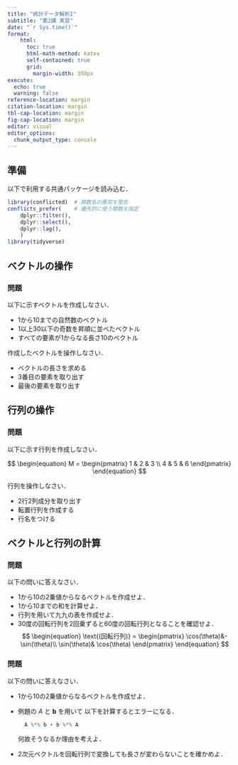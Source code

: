 ```yaml
---
title: "統計データ解析I"
subtitle: "第2講 実習"
date: "`r Sys.time()`"
format:
    html: 
      toc: true
      html-math-method: katex
      self-contained: true
      grid: 
        margin-width: 350px
execute: 
  echo: true
  warning: false
reference-location: margin
citation-location: margin
tbl-cap-location: margin
fig-cap-location: margin
editor: visual
editor_options: 
  chunk_output_type: console
---
```

## 準備

以下で利用する共通パッケージを読み込む．

```r
library(conflicted)  # 関数名の衝突を警告
conflicts_prefer(    # 優先的に使う関数を指定
    dplyr::filter(),
    dplyr::select(),
    dplyr::lag(),
    )
library(tidyverse)
```

## ベクトルの操作

### 問題

以下に示すベクトルを作成しなさい．

- 1から10までの自然数のベクトル
- 1以上30以下の奇数を昇順に並べたベクトル
- すべての要素が1からなる長さ10のベクトル

作成したベクトルを操作しなさい．

- ベクトルの長さを求める
- 3番目の要素を取り出す
- 最後の要素を取り出す

## 行列の操作

### 問題

以下に示す行列を作成しなさい．

$$
  \begin{equation}
    M = 
    \begin{pmatrix}
      1  & 2  & 3  \\
      4  & 5  & 6 
    \end{pmatrix}
  \end{equation}
$$

行列を操作しなさい．

- 2行2列成分を取り出す
- 転置行列を作成する
- 行名をつける


## ベクトルと行列の計算

### 問題

以下の問いに答えなさい．

- 1から10の2乗値からなるベクトルを作成せよ．
- 1から10までの和を計算せよ．
- 行列を用いて九九の表を作成せよ．
- 30度の回転行列を2回乗ずると60度の回転行列となることを確認せよ．
  $$
  \begin{equation}
    \text{(回転行列)}
    =
    \begin{pmatrix}
      \cos(\theta)&-\sin(\theta)\\
      \sin(\theta)& \cos(\theta)
    \end{pmatrix}
  \end{equation}
  $$

### 問題

以下の問いに答えなさい．

- 1から10の2乗値からなるベクトルを作成せよ．
- 例題の $A$ と $\boldsymbol{b}$ を用いて
  以下を計算するとエラーになる．
  ``` r
    A %*% b + b %*% A   
  ```
  何故そうなるか理由を考えよ．
- 2次元ベクトルを回転行列で変換しても長さが変わらないことを確かめよ．
